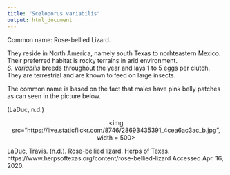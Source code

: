 ```yaml
---
title: "Sceloporus variabilis"
output: html_document
---
```


Common name: Rose-bellied Lizard.

They reside in North America, namely south Texas to norhteastern Mexico. Their preferred habitat is rocky terrains in arid environment.  
*S. variabilis* breeds throughout the year and lays 1 to 5 eggs per clutch. They are terrestrial and are known to feed on large insects.

The common name is based on the fact that males have pink belly patches as can seen in the picture below.

(LaDuc, n.d.)

<p align='center'>
<img src="https://live.staticflickr.com/8746/28693435391_4cea6ac3ac_b.jpg", width = 500>
</p>


LaDuc, Travis. (n.d.). Rose-bellied lizard. Herps of Texas. https://www.herpsoftexas.org/content/rose-bellied-lizard Accessed Apr. 16, 2020.